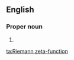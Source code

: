 ==English==

=== Proper noun ===
{{wikipedia}}
{{en-noun|head=[[the]] [[Riemann]] [[zeta]]-[[function]]|-}}

# {{alternative spelling of|Riemann zeta function|lang=en}}

[[ta:Riemann zeta-function]]